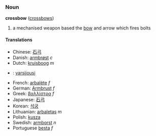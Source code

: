 ===Noun===
'''crossbow''' ([[crossbows]])

# a mechanised weapon based the [[bow]] and arrow which fires bolts

====Translations====
*Chinese: [[石弓]]
*Danish: [[armbrøst]] ''c''
*Dutch: [[kruisboog]] ''m''
*{{fi}}: [[varsijousi]]
*French: [[arbalète]] ''f''
*German: [[Armbrust]] ''f''
*Greek: [[βαλλίστρα]] ''f''
*Japanese: [[石弓]]
*Korean: [[석궁]]
*Lithuanian: [[arbaletas]] ''m''
*Polish: [[kusza]]
*Swedish: [[armborst]] ''n''
*Portuguese [[besta]] ''f''